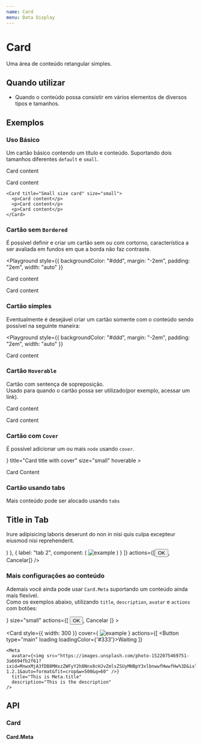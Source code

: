 ```yaml
---
name: Card
menu: Data Display
---
```




# Card

Uma área de conteúdo retangular simples.

## Quando utilizar

- Quando o conteúdo possa consistir em vários elementos de diversos tipos e tamanhos.

## Exemplos

### Uso Básico

Um cartão básico contendo um título e conteúdo. Suportando dois tamanhos diferentes `default` e `small`.

<Playground>
  <div>
    <Card title="Default size card" style={{ width: 300 }}>
      <p>Card content</p>
      <p>Card content</p>
    </Card>

    <Card title="Small size card" size="small">
      <p>Card content</p>
      <p>Card content</p>
      <p>Card content</p>
    </Card>

  </div>

</Playground>

### Cartão sem `Bordered`

É possível definir e criar um cartão sem ou com cortorno, característica a ser avaliada em fundos em que a borda não faz contraste.

<Playground
  style={{
    backgroundColor: "#ddd",
    margin: "-2em",
    padding: "2em",
    width: "auto"
  }}
>
  <Card title="Card title" bordered={false}>
    <p>Card content</p>
    <p>Card content</p>
  </Card>
</Playground>

### Cartão simples

Eventualmente é desejável criar um cartão somente com o conteúdo sendo possível na seguinte maneira:

<Playground
  style={{
    backgroundColor: "#ddd",
    margin: "-2em",
    padding: "2em",
    width: "auto"
  }}
>
  <Card>
    <p>Card content</p>
  </Card>
</Playground>

### Cartão `Hoverable`

Cartão com sentença de sopreposição.  
Usado para quando o cartão possa ser utilizado(por exemplo, acessar um link).

<Playground>
  <Card title="Card title" hoverable>
    <p>Card content</p>
    <p>Card content</p>
  </Card>
</Playground>

### Cartão com `Cover`

É possível adicionar um ou mais `node` usando `cover`.

<Playground>
  <Card
    style={{ width: 240 }}
    cover={
      <img
        alt="image example"
        src="https://images.pexels.com/photos/1252983/pexels-photo-1252983.jpeg?cs=srgb&dl=pexels-lisa-1252983.jpg&fm=jpg"
      />
    }
    title="Card title with cover"
    size="small"
    hoverable
  >
    <p> Card Content </p>
  </Card>
</Playground>

### Cartão usando tabs

Mais conteúdo pode ser alocado usando `tabs`

<Playground>
  <Card
    tabs={[
      {
        label: "tab 1",
        component: (
          <div>
            <h2>Title in Tab</h2>
            <p>
              Irure adipisicing laboris deserunt do non in nisi quis culpa
              excepteur eiusmod nisi reprehenderit.
            </p>
          </div>
        )
      },
      {
        label: "tab 2",
        component: (
          <img
            alt="example"
            src="https://images.unsplash.com/photo-1599147983579-b645239a5bf5?ixid=MnwxMjA3fDB8MHxwaG90by1wYWdlfHx8fGVufDB8fHx8&ixlib=rb-1.2.1&auto=format&fit=crop&w=751&q=80"
            style={{ width: "100%" }}
          />
        )
      }
    ]}
    actions={[<Button type="primary">OK</Button>, <span>Cancelar</span>]}
  />
</Playground>

### Mais configurações ao conteúdo

Ademais você ainda pode usar `Card.Meta` suportando um conteúdo ainda mais flexível.  
Como os exemplos abaixo, utilizando `title`, `description`, `avatar` e `actions` com botões:

<Playground>
  <Card
    title="This is small card title"
    style={{ width: 300 }}
    cover={
      <img
        alt="example"
        src="https://images.unsplash.com/photo-1599147983579-b645239a5bf5?ixid=MnwxMjA3fDB8MHxwaG90by1wYWdlfHx8fGVufDB8fHx8&ixlib=rb-1.2.1&auto=format&fit=crop&w=751&q=80"
      />
    }
    size="small"
    actions={[
      <Button type="primary">OK</Button>,
      <span>Cancelar</span>
    ]}
  >
    <Meta description="This is the meta description" />
  </Card>

  <Card
    style={{ width: 300 }}
    cover={
      <img
        alt="example"
        src="https://images.unsplash.com/photo-1505238680356-667803448bb6?ixlib=rb-1.2.1&ixid=MnwxMjA3fDB8MHxwaG90by1wYWdlfHx8fGVufDB8fHx8&auto=format&fit=crop&w=750&q=80"
      />
    }
    actions={[
      <Button type="main" loading loadingColor={'#333'}>Waiting</Button>
    ]}
  >
    <Meta
      avatar={<img src="https://images.unsplash.com/photo-1522075469751-3a6694fb2f61?ixid=MnwxMjA3fDB8MHxzZWFyY2h8Nnx8cHJvZmlsZSUyMHBpY3xlbnwwfHwwfHw%3D&ixlib=rb-1.2.1&auto=format&fit=crop&w=500&q=60" />}
      title="This is Meta.title"
      description="This is the description"
    />
  </Card>
</Playground>

## API

### Card

<Props of={Card} />

#### Card.Meta

<Props of={Meta} />
